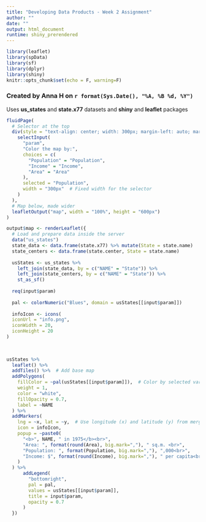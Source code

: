 ---
title: "Developing Data Products - Week 2 Assignment"
author: ""
date: ""
output: html_document
runtime: shiny_prerendered
---

```{r setup, include=FALSE}
library(leaflet)
library(spData)
library(sf)
library(dplyr)
library(shiny)
knitr::opts_chunk$set(echo = F, warning=F)
```

### Created by Anna H on `r format(Sys.Date(), "%A, %B %d, %Y")`  
Uses **us_states** and **state.x77** datasets and **shiny** and **leaflet** packages
  
  
   
``` {r pageDisplay}
fluidPage(
  # Selector at the top
  div(style = "text-align: center; width: 300px; margin-left: auto; margin-right: auto; margin-top: 50px; margin-bottom: 20px;",  
    selectInput(
      "param",
      "Color the map by:",
      choices = c(
        "Population" = "Population",
        "Income" = "Income",
        "Area" = "Area"
      ),
      selected = "Population",
      width = "300px"  # Fixed width for the selector
    )
  ),
  # Map below, made wider
  leafletOutput("map", width = "100%", height = "600px")
)
```

```{r server, context="server"}
output$map <- renderLeaflet({
  # Load and prepare data inside the server
  data("us_states")
  state_data <- data.frame(state.x77) %>% mutate(State = state.name)
  state_centers <- data.frame(state.center, State = state.name)
  
  usStates <- us_states %>%
    left_join(state_data, by = c("NAME" = "State")) %>%
    left_join(state_centers, by = c("NAME" = "State")) %>%
    st_as_sf()
  
  req(input$param)
  
  pal <- colorNumeric("Blues", domain = usStates[[input$param]])
  
  infoIcon <- icons(  
  iconUrl = "info.png",  
  iconWidth = 20,  
  iconHeight = 20  
)  

  
  
usStates %>%
  leaflet() %>%
  addTiles() %>%  # Add base map
  addPolygons(
    fillColor = ~pal(usStates[[input$param]]),  # Color by selected variable
    weight = 1,
    color = "white",
    fillOpacity = 0.7,
    label = ~NAME
  ) %>%
  addMarkers(
    lng = ~x, lat = ~y,  # Use longitude (x) and latitude (y) from merged dataset
    icon = infoIcon,
    popup = ~paste0(
      "<b>", NAME, " in 1975</b><br>",
      "Area: ", format(round(Area), big.mark=","), " sq.m. <br>",
      "Population: ", format(Population, big.mark=","), ",000<br>",
      "Income: $", format(round(Income), big.mark=","), " per capita<br>"
    )
  ) %>%
      addLegend(
        "bottomright",
        pal = pal,
        values = usStates[[input$param]],
        title = input$param,
        opacity = 0.7
      )
  })


```